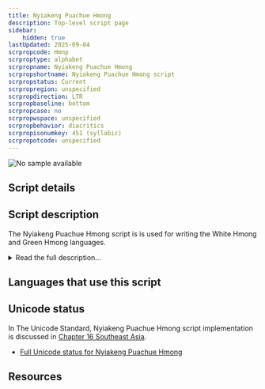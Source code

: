 ```yaml
---
title: Nyiakeng Puachue Hmong
description: Top-level script page
sidebar:
    hidden: true
lastUpdated: 2025-09-04
scrpropcode: Hmnp
scrproptype: alphabet
scrpropname: Nyiakeng Puachue Hmong
scrpropshortname: Nyiakeng Puachue Hmong script
scrpropstatus: Current
scrpropregion: unspecified
scrpropdirection: LTR
scrpropbaseline: bottom
scrpropcase: no
scrpropwspace: unspecified
scrpropbehavior: diacritics
scrpropisonumkey: 451 (syllabic)
scrpropotcode: unspecified
---
```



![No sample available](../images/nosample.png)



## Script details

<ScriptDetails />

## Script description

The Nyiakeng Puachue Hmong script is is used for writing the White Hmong and Green Hmong languages.

<details>
<summary>Read the full description...</summary>This script has been used by members of the United Christians Liberty Evangelical church in America for more than 25 years, in printed material and videos. It is reported to have some use in Laos, Thailand, Vietnam, France, and Australia.

Nyiakeng Puachue Hmong is an alphabetic script comprised of 36 consonant characters, 9 vowel characters, and 7 combining tone characters.
</details>

## Languages that use this script

<WsList script='Hmnp' wsMax='5' />

## Unicode status

In The Unicode Standard, Nyiakeng Puachue Hmong script implementation is discussed in [Chapter 16 Southeast Asia](http://www.unicode.org/versions/latest/ch16.pdf).

- [Full Unicode status for Nyiakeng Puachue Hmong](/scrlang/unicode/hmnp-unicode)



## Resources

<ScriptResources detailSummary='seemore' />

